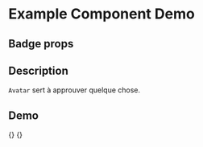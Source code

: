 
<Meta title="Example/Avatar" component={Badge} />

# Example Component Demo

## Badge props
<Props of={Badge} />

## Description

`Avatar` sert à approuver quelque chose.

## Demo

<Canvas>
  <Story name="Avatar">
    {<Badge/>}
  </Story>
    <Story name="Avatar Initial">
    {<BadgeInitial/>}
  </Story>
</Canvas>
